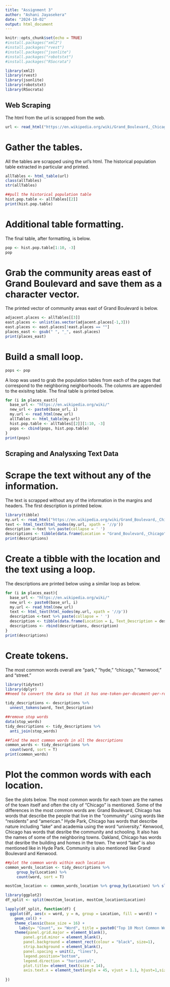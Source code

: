 ---
title: "Assignment 3"
author: "Ashani Jayasekera"
date: "2024-10-02"
output: html_document
---

```{r setup, include=FALSE}
knitr::opts_chunk$set(echo = TRUE)
#install.packages("xml2")
#install.packages("rvest")
#install.packages("jsonlite")
#install.packages("robotstxt")
#install.packages("RSocrata")

library(xml2)
library(rvest)
library(jsonlite)
library(robotstxt)
library(RSocrata)
```

## Web Scraping

The html from the url is scrapped from the web.

```{r cars1}
url <- read_html("https://en.wikipedia.org/wiki/Grand_Boulevard,_Chicago")
```

# Gather the tables. 
All the tables are scrapped using the url's html. The historical population table extracted in particular and printed. 

```{r cars2}
allTables <- html_table(url)
class(allTables)
str(allTables)

##pull the historical population table
hist.pop.table <- allTables[[2]]
print(hist.pop.table)
```
# Additional table formatting. 

The final table, after formatting, is below. 
```{r cars3}
pop <- hist.pop.table[1:10, -3]
pop
```
# Grab the community areas east of Grand Boulevard and save them as a character vector. 
The printed vector of community areas east of Grand Boulevard is below. 
```{r cars4}
adjacent.places <- allTables[[3]]
east.places <- unlist(as.vector(adjacent.places[-1,3]))
east.places <- east.places[!east.places == ""]
places_east <- gsub(" ", "_", east.places) 
print(places_east)
```
# Build a small loop.

```{r cars4}
pops <- pop
```

A loop was used to grab the population tables from each of the pages that correspond to the neighboring neighborhoods. The columns are appended to the exisitng table. The final table is printed below. 

```{r cars5}
for (i in places_east){
  base_url <- "https://en.wikipedia.org/wiki/"
  new_url <- paste0(base_url, i)
  my.url <- read_html(new_url)
  allTables <- html_table(my.url)
  hist.pop.table <- allTables[[2]][1:10, -3]
  pops <- cbind(pops, hist.pop.table)
}
print(pops)
```

## Scraping and Analysxing Text Data

# Scrape the text without any of the information. 

The text is scrapped without any of the information in the margins and headers. The first description is printed below. 
```{r cars6}
library(tibble)
my.url <- read_html("https://en.wikipedia.org/wiki/Grand_Boulevard,_Chicago")
text <- html_text(html_nodes(my.url, xpath = '//p'))
description <-text %>% paste(collapse = ' ')
descriptions <- tibble(data.frame(Location = "Grand_Boulevard,_Chicago", Text_Description = description))
print(descriptions)
```
# Create a tibble with the location and the text using a loop.

The descriptions are printed below using a similar loop as below. 

```{r cars7}
for (i in places_east){
  base_url <- "https://en.wikipedia.org/wiki/"
  new_url <- paste0(base_url, i)
  my.url <- read_html(new_url)
  text <- html_text(html_nodes(my.url, xpath = '//p'))
  description <-text %>% paste(collapse = ' ')
  description <- tibble(data.frame(Location = i, Text_Description = description))
  descriptions <- rbind(descriptions, description)
}
print(descriptions)
```
# Create tokens.

The most common words overall are "park," "hyde," "chicago," "kenwood," and "street."
```{r cars8}
library(tidytext)
library(dplyr)
##need to convert the data so that it has one-token-per-document-per-row

tidy_descriptions <- descriptions %>%
  unnest_tokens(word, Text_Description)

##remove stop words
data(stop_words)
tidy_descriptions <- tidy_descriptions %>%
  anti_join(stop_words)

##find the most common words in all the descriptions
common_words <- tidy_descriptions %>%
  count(word, sort = T)
print(common_words)
```

# Plot the common words with each location. 
See the plots below. The most common words for each town are the names of the town itself and often the city of "Chicago" is mentioned. Some of the differences in the most common words are: 
Grand Boulevard, Chicago has words that describe the people that live in the "community" using words like "residents" and "american."
Hyde Park, Chicago has words that describe nature including "lake" and academia using the word "university."
Kenwood, Chicago has words that desribe the community and schooling. It also has the names of some of the neighboring towns. 
Oakland, Chicago has words that desribe the building and homes in the town. The word "lake" is also mentioned like in Hyde Park. Community is also mentioned like Grand Boulevard and Kenwood. 
```{r cars9}
##plot the common words within each location
common_words_location <- tidy_descriptions %>%
     group_by(Location) %>%
     count(word, sort = T)

mostCom_location <- common_words_location %>% group_by(Location) %>% slice_max(c(`n`), n = 10)

library(ggplot2)
df_split <- split(mostCom_location, mostCom_location$Location)

lapply(df_split, function(df) {
  ggplot(df, aes(x = word, y = n, group = Location, fill = word)) +
    geom_col() +
    theme_classic(base_size = 16) +
      labs(y= "Count", x= "Word", title = paste0("Top 10 Most Common Words for Neighborhood ", df$Location[1]))+
    theme(panel.grid.major = element_blank(), 
        panel.grid.minor = element_blank(),
        panel.background = element_rect(colour = "black", size=1),
        strip.background = element_blank(),
        panel.spacing = unit(2, "lines"),
        legend.position="bottom",
        legend.direction = "horizontal", 
        plot.title= element_text(size = 14),
        axis.text.x = element_text(angle = 45, vjust = 1.1, hjust=1,size = 10))
    
})

```
